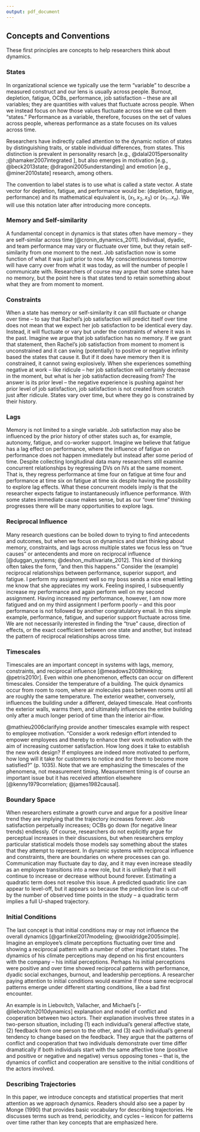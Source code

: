 ```yaml
---
output: pdf_document
---
```


## Concepts and Conventions

These first principles are concepts to help researchers think about dynamics.

### States

In organizational science we typically use the term "variable" to describe a measured construct and our lens is usually across people. Burnout, depletion, fatigue, OCBs, performance, job satisfaction -- these are all variables; they are quantities with values that fluctuate across people. When we instead focus on how those values fluctuate across time we call them "states." Performance as a variable, therefore, focuses on the set of values across people, whereas performance as a state focuses on its values across time. 

Researchers have indirectly called attention to the dynamic notion of states by distinguishing traits, or stable individual differences, from states. This distinction is prevalent in personality resarch [e.g., @dalal2015personality ;@hamaker2007integrated ], but also emerges in motivation [e.g., @beck2013state; @dragoni2005understanding] and emotion [e.g., @miner2010state] research, among others.

The convention to label states is to use what is called a state vector. A state vector for depletion, fatigue, and performance would be: (depletion, fatigue, performance) and its mathematical equivalent is, $(x_1, x_2, x_3)$ or $(x_1 ...x_n)$. We will use this notation later after introducing more concepts.

### Memory and Self-similarity

A fundamental concept in dynamics is that states often have memory -- they are self-similar across time [@cronin_dynamics_2011]. Individual, dyadic, and team performance may vary or fluctuate over time, but they retain self-similarity from one moment to the next. Job satisfaction now is some function of what it was just prior to now. My conscientiousness tomorrow will have carry over from what it was today, as will the number of people I communicate with. Researchers of course may argue that some states have no memory, but the point here is that states tend to retain something about what they are from moment to moment. 

### Constraints

When a state has memory or self-similarity it can still fluctuate or change over time -- to say that Rachel's job satisfaction will predict itself over time does not mean that we expect her job satisfaction to be identical every day. Instead, it will fluctuate or vary but under the constraints of where it was in the past. Imagine we argue that job satisfaction has no memory. If we grant that statement, then Rachel's job satisfaction from moment to moment is unconstrained and it can swing (potentially) to positive or negative infinity based the states that cause it. But if it does have memory then it is constrained, it cannot swing explosively. When she experiences something negative at work -- like ridicule -- her job satisfaction will certainly decrease in the moment, but what is her job satisfaction decreasing from? The answer is its prior level -- the negative experience is pushing against her prior level of job satisfaction, job satisfaction is not created from scratch just after ridicule. States vary over time, but where they go is constrained by their history.

### Lags

Memory is not limited to a single variable. Job satisfaction may also be influenced by the prior history of other states such as, for example, autonomy, fatigue, and co-worker support. Imagine we believe that fatigue has a lag effect on performance, where the influence of fatigue on performance does not happen immediately but instead after some period of time. Despite collecting longitudinal data many researchers still examine concurrent relationships by regressing DVs on IVs at the same moment. That is, they regress performance at time four on fatigue at time four and performance at time six on fatigue at time six despite having the possibility to explore lag effects. What these concurrent models imply is that the researcher expects fatigue to instantaneously influence performance. With some states immediate cause makes sense, but as our "over time" thinking progresses there will be many opportunities to explore lags. 

### Reciprocal Influence

Many research questions can be boiled down to trying to find antecedents and outcomes, but when we focus on dynamics and start thinking about memory, constraints, and lags across multiple states we focus less on "true causes" or antecendents and more on reciprocal influence [@duggan_systems; @deshon_multivariate_2012]. This kind of thinking often takes the form, "and then this happens." Consider the (example) reciprocal relationships between performance, superior support, and fatigue. I perform my assignment well so my boss sends a nice email letting me know that she appreciates my work. Feeling inspired, I subsequently increase my performance and again perform well on my second assignment. Having increased my performance, however, I am now more fatigued and on my third assignment I perform poorly -- and this poor performance is not followed by another congratulatory email. In this simple example, performance, fatigue, and superior support fluctuate across time. We are not necessarily interested in finding the "true" cause, direction of effects, or the exact coefficient between one state and another, but instead the pattern of reciprocal relationships across time. 

### Timescales

Timescales are an important concept in systems with lags, memory, constraints, and reciprocal influence [@meadows2008thinking; @petris2010r]. Even within one phenomenon, effects can occur on different timescales. Consider the temperature of a building. The quick dynamics occur from room to room, where air molecules pass between rooms until all are roughly the same temperature. The exterior weather, conversely, influences the building under a different, delayed timescale. Heat confronts the exterior walls, warms them, and ultimately influences the entire building only after a much longer period of time than the interior air-flow. 

@mathieu2006clarifying provide another timescales example with respect to employee motivation. "Consider a work redesign effort intended to empower employees and thereby to enhance their work motivation with the aim of increasing customer satisfaction. How long does it take to establish the new work design? If employees are indeed more motivated to perform, how long will it take for customers to notice and for them to become more satisfied?" (p. 1035). Note that we are emphasizing the timescales of the phenomena, not measurement timing. Measurement timing is of course an important issue but it has received attention elsewhere [@kenny1979correlation; @james1982causal].

### Boundary Space

When researchers estimate a growth curve and argue for a positive linear trend they are implying that the trajectory increases forever. Job satisfaction perpetually increases; OCBs go down (for negative linear trends) endlessly. Of course, researchers do not explicitly argue for perceptual increases in their discussions, but when researchers employ particular statistical models those models say something about the states that they attempt to represent. In dynamic systems with reciprocal influence and constraints, there are boundaries on where processes can go. Communication may fluctuate day to day, and it may even increase steadily as an employee transitions into a new role, but it is unlikely that it will continue to increase or decrease without bound forever. Estimating a quadratic term does not resolve this issue. A predicted quadratic line can appear to level-off, but it appears so because the prediction line is cut-off by the number of observed time points in the study -- a quadratic term implies a full U-shaped trajectory. 

### Initial Conditions

The last concept is that initial conditions may or may not influence the overall dynamics [@garfinkel2017modeling; @wooldridge2005simple]. Imagine an employee's climate perceptions fluctuating over time and showing a reciprocal pattern with a number of other important states. The dynamics of his climate perceptions may depend on his first encounters with the company -- his initial perceptions. Perhaps his initial perceptions were positive and over time showed reciprocal patterns with performance, dyadic social exchanges, burnout, and leadership perceptions. A researcher paying attention to initial conditions would examine if those same reciprocal patterns emerge under different starting conditions, like a bad first encounter.

An example is in Liebovitch, Vallacher, and Michael's [-@liebovitch2010dynamics] explanation and model of conflict and cooperation between two actors. Their explanation involves three states in a two-person situation, including (1) each individual's general affective state, (2) feedback from one person to the other, and (3) each individual's general tendency to change based on the feedback. They argue that the patterns of conflict and cooperation that two individuals demonstrate over time differ dramatically if both individuals start with the same affective tone (positive and positive or negative and negative) versus opposing tones -- that is, the dynamics of conflict and cooperation are sensitive to the initial conditions of the actors involved. 

### Describing Trajectories

In this paper, we introduce concepts and statistical properties that merit attention as we approach dynamics. Readers should also see a paper by Monge (1990) that provides basic vocabulary for describing trajectories. He discusses terms such as trend, periodicity, and cycles -- lexicon for patterns over time rather than key concepts that are emphasized here. 
